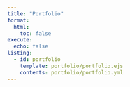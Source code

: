 ```yaml
---
title: "Portfolio"
format:
  html:
    toc: false
execute:
  echo: false
listing:
  - id: portfolio
    template: portfolio/portfolio.ejs
    contents: portfolio/portfolio.yml
---
```

